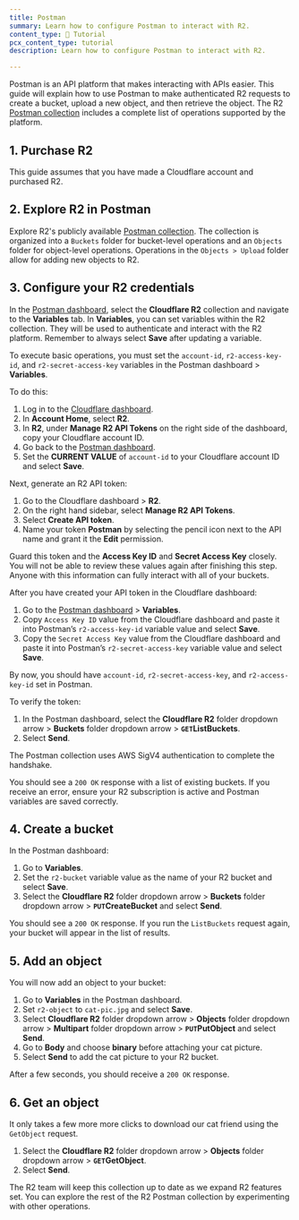 ```yaml
---
title: Postman
summary: Learn how to configure Postman to interact with R2.
content_type: 📝 Tutorial
pcx_content_type: tutorial
description: Learn how to configure Postman to interact with R2.

---
```


Postman is an API platform that makes interacting with APIs easier. This guide will explain how to use Postman to make authenticated R2 requests to create a bucket, upload a new object, and then retrieve the object. The R2 [Postman collection](https://www.postman.com/cloudflare-r2/workspace/cloudflare-r2/collection/20913290-14ddd8d8-3212-490d-8647-88c9dc557659?action=share\&creator=20913290) includes a complete list of operations supported by the platform.

## 1. Purchase R2

This guide assumes that you have made a Cloudflare account and purchased R2.

## 2. Explore R2 in Postman

Explore R2's publicly available [Postman collection](https://www.postman.com/cloudflare-r2/workspace/cloudflare-r2/collection/20913290-14ddd8d8-3212-490d-8647-88c9dc557659?action=share\&creator=20913290). The collection is organized into a `Buckets` folder for bucket-level operations and an `Objects` folder for object-level operations. Operations in the `Objects > Upload` folder allow for adding new objects to R2.

## 3. Configure your R2 credentials

In the [Postman dashboard](https://www.postman.com/cloudflare-r2/workspace/cloudflare-r2/collection/20913290-14ddd8d8-3212-490d-8647-88c9dc557659?action=share\&creator=20913290\&ctx=documentation), select the **Cloudflare R2** collection and navigate to the **Variables** tab. In **Variables**, you can set variables within the R2 collection. They will be used to authenticate and interact with the R2 platform. Remember to always select **Save** after updating a variable.

To execute basic operations, you must set the `account-id`, `r2-access-key-id`, and `r2-secret-access-key` variables in the Postman dashboard > **Variables**.

To do this:

1. Log in to the [Cloudflare dashboard](https://dash.cloudflare.com/?account=r2).
2. In **Account Home**, select **R2**.
3. In **R2**, under **Manage R2 API Tokens** on the right side of the dashboard, copy your Cloudflare account ID.
4. Go back to the [Postman dashboard](https://www.postman.com/cloudflare-r2/workspace/cloudflare-r2/collection/20913290-14ddd8d8-3212-490d-8647-88c9dc557659?action=share\&creator=20913290\&ctx=documentation).
5. Set the **CURRENT VALUE** of `account-id` to your Cloudflare account ID and select **Save**.

Next, generate an R2 API token:

1. Go to the Cloudflare dashboard > **R2**.
2. On the right hand sidebar, select **Manage R2 API Tokens**.
3. Select **Create API token**.
4. Name your token **Postman** by selecting the pencil icon next to the API name and grant it the **Edit** permission.

Guard this token and the **Access Key ID** and **Secret Access Key** closely. You will not be able to review these values again after finishing this step. Anyone with this information can fully interact with all of your buckets.

After you have created your API token in the Cloudflare dashboard:

1. Go to the [Postman dashboard](https://www.postman.com/cloudflare-r2/workspace/cloudflare-r2/collection/20913290-14ddd8d8-3212-490d-8647-88c9dc557659?action=share\&creator=20913290\&ctx=documentation) > **Variables**.
2. Copy `Access Key ID` value from the Cloudflare dashboard and paste it into Postman’s `r2-access-key-id` variable value and select **Save**.
3. Copy the `Secret Access Key` value from the Cloudflare dashboard and paste it into Postman’s `r2-secret-access-key` variable value and select **Save**.

By now, you should have `account-id`, `r2-secret-access-key`, and `r2-access-key-id` set in Postman.

To verify the token:

1. In the Postman dashboard, select the **Cloudflare R2** folder dropdown arrow > **Buckets** folder dropdown arrow > **`GET`ListBuckets**.
2. Select **Send**.

The Postman collection uses AWS SigV4 authentication to complete the handshake.

You should see a `200 OK` response with a list of existing buckets. If you receive an error, ensure your R2 subscription is active and Postman variables are saved correctly.

## 4. Create a bucket

In the Postman dashboard:

1. Go to **Variables**.
2. Set the `r2-bucket` variable value as the name of your R2 bucket and select **Save**.
3. Select the **Cloudflare R2** folder dropdown arrow > **Buckets** folder dropdown arrow > **`PUT`CreateBucket** and select **Send**.

You should see a `200 OK` response. If you run the `ListBuckets` request again, your bucket will appear in the list of results.

## 5. Add an object

You will now add an object to your bucket:

1. Go to **Variables** in the Postman dashboard.
2. Set `r2-object` to `cat-pic.jpg` and select **Save**.
3. Select **Cloudflare R2** folder dropdown arrow > **Objects** folder dropdown arrow > **Multipart** folder dropdown arrow > **`PUT`PutObject** and select **Send**.
4. Go to **Body** and choose **binary** before attaching your cat picture.
5. Select **Send** to add the cat picture to your R2 bucket.

After a few seconds, you should receive a `200 OK` response.

## 6. Get an object

It only takes a few more more clicks to download our cat friend using the `GetObject` request.

1. Select the **Cloudflare R2** folder dropdown arrow > **Objects** folder dropdown arrow > **`GET`GetObject**.
2. Select **Send**.

The R2 team will keep this collection up to date as we expand R2 features set. You can explore the rest of the R2 Postman collection by experimenting with other operations.
